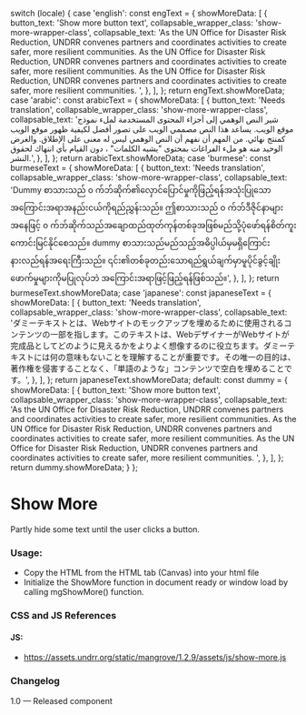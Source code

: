 
  switch (locale) {
    case 'english':
      const engText = {
        showMoreData: [
          {
            button_text: 'Show more button text',
            collapsable_wrapper_class: 'show-more-wrapper-class',
            collapsable_text:
              'As the UN Office for Disaster Risk Reduction, UNDRR convenes partners and coordinates activities to create safer, more resilient communities. As the UN Office for Disaster Risk Reduction, UNDRR convenes partners and coordinates activities to create safer, more resilient communities. As the UN Office for Disaster Risk Reduction, UNDRR convenes partners and coordinates activities to create safer, more resilient communities. ',
          },
        ],
      };
      return engText.showMoreData;
    case 'arabic':
      const arabicText = {
        showMoreData: [
          {
            button_text: 'Needs translation',
            collapsable_wrapper_class: 'show-more-wrapper-class',
            collapsable_text:
              'شير النص الوهمي إلى أجزاء المحتوى المستخدمة لملء نموذج موقع الويب. يساعد هذا النص مصممي الويب على تصور أفضل لكيفية ظهور موقع الويب كمنتج نهائي. من المهم أن نفهم أن النص الوهمي ليس له معنى على الإطلاق. والغرض الوحيد منه هو ملء الفراغات بمحتوى "يشبه الكلمات" ، دون القيام بأي انتهاك لحقوق النشر.',
          },
        ],
      };
      return arabicText.showMoreData;
    case 'burmese':
      const burmeseText = {
        showMoreData: [
          {
            button_text: 'Needs translation',
            collapsable_wrapper_class: 'show-more-wrapper-class',
            collapsable_text:
              'Dummy စာသားသည် ၀ က်ဘ်ဆိုက်၏လှောင်ပြောင်မှုကိုဖြည့်ရန်အသုံးပြုသောအကြောင်းအရာအနည်းငယ်ကိုရည်ညွှန်းသည်။ ဤစာသားသည် ၀ က်ဘ်ဒီဇိုင်နာများအနေဖြင့် ၀ က်ဘ်ဆိုက်သည်အချောထည်ထုတ်ကုန်တစ်ခုအဖြစ်မည်သို့ပုံဖော်ရန်စိတ်ကူးကောင်းမြင်နိုင်စေသည်။ dummy စာသားသည်မည်သည့်အဓိပ္ပါယ်မှမရှိကြောင်းနားလည်ရန်အရေးကြီးသည်။ ၎င်း၏တစ်ခုတည်းသောရည်ရွယ်ချက်မှာမူပိုင်ခွင့်ချိုးဖောက်မှုများကိုမပြုလုပ်ဘဲ အကြောင်းအရာဖြင့်ဖြည့်ရန်ဖြစ်သည်။',
          },
        ],
      };
      return burmeseText.showMoreData;
    case 'japanese':
      const japaneseText = {
        showMoreData: [
          {
            button_text: 'Needs translation',
            collapsable_wrapper_class: 'show-more-wrapper-class',
            collapsable_text:
              'ダミーテキストとは、Webサイトのモックアップを埋めるために使用されるコンテンツの一部を指します。このテキストは、WebデザイナーがWebサイトが完成品としてどのように見えるかをよりよく想像するのに役立ちます。ダミーテキストには何の意味もないことを理解することが重要です。その唯一の目的は、著作権を侵害することなく、「単語のような」コンテンツで空白を埋めることです。',
          },
        ],
      };
      return japaneseText.showMoreData;
    default:
      const dummy = {
        showMoreData: [
          {
            button_text: 'Show more button text',
            collapsable_wrapper_class: 'show-more-wrapper-class',
            collapsable_text:
              'As the UN Office for Disaster Risk Reduction, UNDRR convenes partners and coordinates activities to create safer, more resilient communities. As the UN Office for Disaster Risk Reduction, UNDRR convenes partners and coordinates activities to create safer, more resilient communities. As the UN Office for Disaster Risk Reduction, UNDRR convenes partners and coordinates activities to create safer, more resilient communities. ',
          },
        ],
      };
      return dummy.showMoreData;
  }
};

<Meta of={ShowMoreStories} />

# Show More

Partly hide some text until the user clicks a button.

<Canvas of={ShowMoreStories.DefaultShowMore} meta={ShowMoreStories} />

### Usage:

- Copy the HTML from the HTML tab (Canvas) into your html file
- Initialize the ShowMore function in document ready or window load by calling mgShowMore() function.

### CSS and JS References

#### JS:

- https://assets.undrr.org/static/mangrove/1.2.9/assets/js/show-more.js

### Changelog

1.0 — Released component
